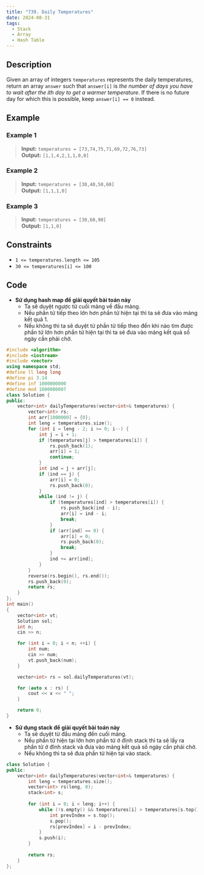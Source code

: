 ```yaml
---
title: "739. Daily Temperatures"
date: 2024-08-31
tags:
  - Stack
  - Array
  - Hash Table
---
```

## Description

Given an array of integers `temperatures` represents the daily temperatures, return an array `answer` such that `answer[i]` is *the number of days you have to wait after the ith day to get a warmer temperature*. If there is no future day for which this is possible, keep `answer[i] == 0` instead.

## Example

### Example 1

> **Input:** `temperatures = [73,74,75,71,69,72,76,73]`
<br/> **Output:** `[1,1,4,2,1,1,0,0]`

### Example 2

> **Input:** `temperatures = [30,40,50,60]`
<br/> **Output:** `[1,1,1,0]`

### Example 3

> **Input:** `temperatures = [30,60,90]`
<br/> **Output:** `[1,1,0]`

## Constraints

- `1 <= temperatures.length <= 105`
- `30 <= temperatures[i] <= 100`

## Code

- **Sử dụng hash map để giải quyết bài toán này**
  - Ta sẽ duyệt ngược từ cuối mảng về đầu mảng.
  - Nếu phần tử tiếp theo lớn hơn phần tử hiện tại thì ta sẽ đưa vào mảng kết quả 1.
  - Nếu không thì ta sẽ duyệt từ phần tử tiếp theo đến khi nào tìm được phần tử lớn hơn phần tử hiện tại thì ta sẽ đưa vào mảng kết quả số ngày cần phải chờ.
```c++
#include <algorithm>
#include <iostream>
#include <vector>
using namespace std;
#define ll long long
#define pi 3.14
#define inf 1000000000
#define mod 1000000007
class Solution {
public:
    vector<int> dailyTemperatures(vector<int>& temperatures) {
        vector<int> rs;
        int arr[1000000] = {0};
        int leng = temperatures.size();
        for (int i = leng - 2; i >= 0; i--) {
            int j = i + 1;
            if (temperatures[j] > temperatures[i]) {
                rs.push_back(1);
                arr[i] = 1;
                continue;
            }
            int ind = j + arr[j];
            if (ind == j) {
                arr[i] = 0;
                rs.push_back(0);
            }
            while (ind != j) {
                if (temperatures[ind] > temperatures[i]) {
                    rs.push_back(ind - i);
                    arr[i] = ind - i;
                    break;
                }
                if (arr[ind] == 0) {
                    arr[i] = 0;
                    rs.push_back(0);
                    break;
                }
                ind += arr[ind];
            }
        }
        reverse(rs.begin(), rs.end());
        rs.push_back(0);
        return rs;
    }
};
int main()
{
    vector<int> vt;
    Solution sol;
    int n;
    cin >> n;

    for (int i = 0; i < n; ++i) {
        int num;
        cin >> num;
        vt.push_back(num);
    }

    vector<int> rs = sol.dailyTemperatures(vt);

    for (auto x : rs) {
        cout << x << " ";
    }

    return 0;
}
```

- **Sử dụng stack để giải quyết bài toán này**
  - Ta sẽ duyệt từ đầu mảng đến cuối mảng.
  - Nếu phần tử hiện tại lớn hơn phần tử ở đỉnh stack thì ta sẽ lấy ra phần tử ở đỉnh stack và đưa vào mảng kết quả số ngày cần phải chờ.
  - Nếu không thì ta sẽ đưa phần tử hiện tại vào stack.
```c++
class Solution {
public:
    vector<int> dailyTemperatures(vector<int>& temperatures) {
        int leng = temperatures.size();
        vector<int> rs(leng, 0);
        stack<int> s;
        
        for (int i = 0; i < leng; i++) {
            while (!s.empty() && temperatures[i] > temperatures[s.top()]) {
                int prevIndex = s.top();
                s.pop();
                rs[prevIndex] = i - prevIndex;
            }
            s.push(i);
        }
        
        return rs;
    }
};
```



